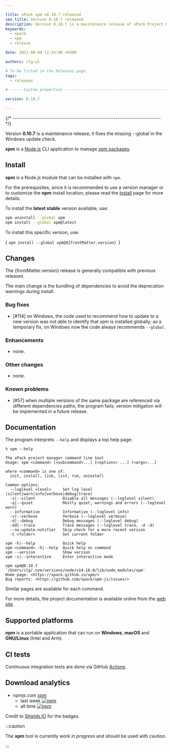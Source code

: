 ```yaml
---

title: xPack xpm v0.10.7 released
seo_title: Version 0.10.7 released
description: Version 0.10.7 is a maintenance release of xPack Project Manager.
keywords:
  - xpack
  - xpm
  - release

date: 2021-08-09 12:24:00 +0300

authors: ilg-ul

# To be listed in the Releases page.
tags:
  - releases

# ----- Custom properties -----------------------------------------------------

version: 0.10.7

---
```



{/* ------------------------------------------------------------------------ */}

Version **0.10.7** is a maintenance release; it fixes the missing --global in the Windows update check.

<!-- truncate -->

<PageMetadata title={frontMatter.seo_title} />

**xpm** is a
[Node.js](https://nodejs.org/en/) CLI
application to manage
[xpm packages](/docs/getting-started/#xpm-packages).

## Install

**xpm** is a Node.js module that can be installed with `npm`.

For the prerequisites, since it is recommended
to use a version manager or to customize the **npm** install location,
please read the
[Install](https://xpack.github.io/xpm/install/) page for more details.

To install the **latest stable** version available, use:

```sh
npm uninstall --global xpm
npm install --global xpm@latest
```

To install this specific version, use:

<CodeBlock language="sh"> {
`xpm install --global xpm@${frontMatter.version}
`} </CodeBlock>

## Changes

The {frontMatter.version} release
is generally compatible with previous releases.

The main change is the bundling of dependencies to avoid the deprecation
warnings during install.

### Bug fixes

- [#114] on Windows, the code used to recommend how to update to a new
  version was not able to identify that xpm is installed globally; as
  a temporary fix, on Windows now the code always recommends `--global`.

### Enhancements

- none.

### Other changes

- none.

### Known problems

- [#57] when multiple versions of the same package are referenced
  via different dependencies paths, the program fails; version
  mitigation will be implemented in a future release.

## Documentation

The program interprets `--help` and displays a top help page:

```console
% xpm --help

The xPack project manager command line tool
Usage: xpm <command> [<subcommand>...] [<options> ...] [<args>...]

where <command> is one of:
  init, install, link, list, run, uninstall

Common options:
  --loglevel <level>     Set log level (silent|warn|info|verbose|debug|trace)
  -s|--silent            Disable all messages (--loglevel silent)
  -q|--quiet             Mostly quiet, warnings and errors (--loglevel warn)
  --informative          Informative (--loglevel info)
  -v|--verbose           Verbose (--loglevel verbose)
  -d|--debug             Debug messages (--loglevel debug)
  -dd|--trace            Trace messages (--loglevel trace, -d -d)
  --no-update-notifier   Skip check for a more recent version
  -C <folder>            Set current folder

xpm -h|--help            Quick help
xpm <command> -h|--help  Quick help on command
xpm --version            Show version
xpm -i|--interactive     Enter interactive mode

npm xpm@0.10.7 '/Users/ilg/.nvm/versions/node/v14.16.0/lib/node_modules/xpm'
Home page: <https://xpack.github.io/xpm/>
Bug reports: <https://github.com/xpack/xpm-js/issues/>
```

Similar pages are available for each command.

For more details, the project documentation is available online from the
[web site](https://xpack.github.io/xpm/).

## Supported platforms

**npm** is a portable application that can run on
**Windows**, **macOS** and **GNU/Linux** (Intel and Arm).

## CI tests

Continuous integration tests are done via GitHub
[Actions](https://github.com/xpack/xpm-js/actions).

## Download analytics

- npmjs.com [xpm](https://www.npmjs.com/package/xpm)
  - last week [![npm](https://img.shields.io/npm/dw/xpm.svg)](https://www.npmjs.com/package/xpm/)
  - all time [![npm](https://img.shields.io/npm/dt/xpm.svg)](https://www.npmjs.com/package/xpm/)

Credit to [Shields IO](https://shields.io) for the badges.

:::caution

The **xpm** tool is currently _work in progress_ and should be used with caution.

:::
